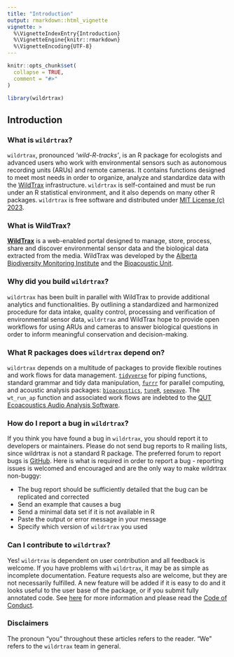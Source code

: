 ```yaml
---
title: "Introduction"
output: rmarkdown::html_vignette
vignette: >
  %\VignetteIndexEntry{Introduction}
  %\VignetteEngine{knitr::rmarkdown}
  %\VignetteEncoding{UTF-8}
---
```


```r

knitr::opts_chunk$set(
  collapse = TRUE,
  comment = "#>"
)
```

```r
library(wildrtrax)
```

## Introduction

### What is `wildrtrax`?

`wildrtrax`, pronounced *'wild-R-tracks'*, is an R package for ecologists and advanced users who work with environmental sensors such as autonomous recording units (ARUs) and remote cameras. It contains functions designed to meet most needs in order to organize, analyze and standardize data with the [WildTrax](https://wildtrax.ca) infrastructure. `wildrtrax` is self-contained and must be run under an R statistical environment, and it also depends on many other R packages. `wildrtrax` is free software and distributed under [MIT License (c) 2023](https://github.com/ABbiodiversity/wildrtrax/blob/master/LICENSE).

### What is **WildTrax**?

[**WildTrax**](https://wildtrax.ca/) is a web-enabled portal designed to manage, store, process, share and discover environmental sensor data and the biological data extracted from the media. WildTrax was developed by the [Alberta Biodiversity Monitoring Institute](https://abmi.ca) and the [Bioacoustic Unit](https://apps.ualberta.ca/directory/person/bayne).

### Why did you build `wildrtrax`?

`wildrtrax` has been built in parallel with WildTrax to provide additional analytics and functionalities. By outlining a standardized and harmonized procedure for data intake, quality control, processing and verification of environmental sensor data, `wildrtrax` and WildTrax hope to provide open workflows for using ARUs and cameras to answer biological questions in order to inform meaningful conservation and decision-making.

### What R packages does `wildrtrax` depend on?

`wildrtrax` depends on a multitude of packages to provide flexible routines and work flows for data management. [`tidyverse`](https://www.tidyverse.org/) for piping functions, standard grammar and tidy data manipulation, [`furrr`](https://furrr.futureverse.org/) for parallel computing, and acoustic analysis packages: [`bioacoustics`](https://CRAN.R-project.org/package=bioacoustics), [`tuneR`](https://CRAN.R-project.org/package=tuneR), [`seewave`](https://CRAN.R-project.org/package=seewave). The `wt_run_ap` function and associated work flows are indebted to the [QUT Ecoacoustics Audio Analysis Software](https://github.com/QutEcoacoustics/audio-analysis). 

### How do I report a bug in `wildrtrax`?

If you think you have found a bug in `wildrtrax`, you should report it to developers or maintainers. Please do not send bug reports to R mailing lists, since wildrtrax is not a standard R package. The preferred forum to report bugs is [GitHub](https://github.com/ABbiodiversity/wildrtrax/issues). Here is what is required in order to report a bug - reporting issues is welcomed and encouraged and are the only way to make wildrtrax non-buggy:

* The bug report should be sufficiently detailed that the bug can be replicated and corrected
* Send an example that causes a bug
* Send a minimal data set if it is not available in R
* Paste the output or error message in your message
* Specify which version of `wildrtrax` you used

### Can I contribute to `wildrtrax`?

Yes! `wildrtrax` is dependent on user contribution and all feedback is welcome. If you have problems with `wildrtrax`, it may be as simple as incomplete documentation. Feature requests also are welcome, but they are not necessarily fulfilled. A new feature will be added if it is easy to do and it looks useful to the user base of the package, or if you submit fully annotated code. See [here](https://abbiodiversity.github.io/wildrtrax/CONTRIBUTING.html) for more information and please read the [Code of Conduct](CODE_OF_CONDUCT.md).

### Disclaimers

The pronoun “you” throughout these articles refers to the reader. “We” refers to the `wildrtrax` team in general.
